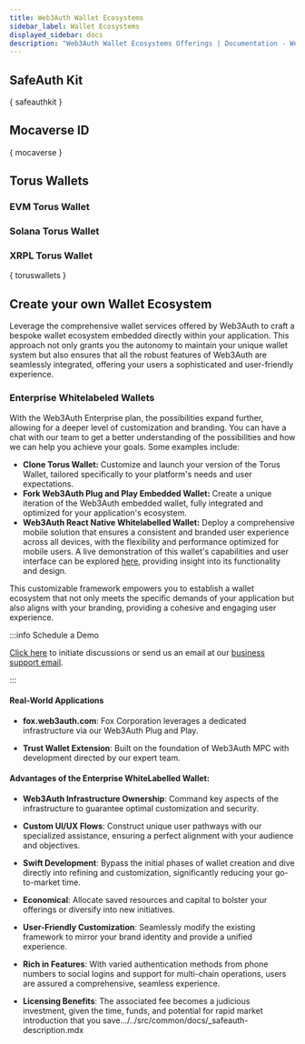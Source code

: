 ```yaml
---
title: Web3Auth Wallet Ecosystems
sidebar_label: Wallet Ecosystems
displayed_sidebar: docs
description: "Web3Auth Wallet Ecosystems Offerings | Documentation - Web3Auth"
---
```



<WalletEcosystemsDescription />

## SafeAuth Kit

<SafeAuthDescription />

{ safeauthkit }

## Mocaverse ID

<MocaverseDescription />

{ mocaverse }

## Torus Wallets

### EVM Torus Wallet

<TorusWalletDescription />

### Solana Torus Wallet

<SolanaTorusWalletDescription />

### XRPL Torus Wallet

<XrplTorusWalletDescription />

{ toruswallets }

## Create your own Wallet Ecosystem

Leverage the comprehensive wallet services offered by Web3Auth to craft a bespoke wallet ecosystem embedded directly within your application. This
approach not only grants you the autonomy to maintain your unique wallet system but also ensures that all the robust features of Web3Auth are
seamlessly integrated, offering your users a sophisticated and user-friendly experience.

### Enterprise Whitelabeled Wallets

With the Web3Auth Enterprise plan, the possibilities expand further, allowing for a deeper level of customization and branding. You can have a chat
with our team to get a better understanding of the possibilities and how we can help you achieve your goals. Some examples include:

- **Clone Torus Wallet:** Customize and launch your version of the Torus Wallet, tailored specifically to your platform's needs and user expectations.
- **Fork Web3Auth Plug and Play Embedded Wallet:** Create a unique iteration of the Web3Auth embedded wallet, fully integrated and optimized for your
  application's ecosystem.
- **Web3Auth React Native Whitelabelled Wallet:** Deploy a comprehensive mobile solution that ensures a consistent and branded user experience across
  all devices, with the flexibility and performance optimized for mobile users. A live demonstration of this wallet's capabilities and user interface
  can be explored [here](https://www.youtube.com/watch?v=Si8R2IVZHhM), providing insight into its functionality and design.

This customizable framework empowers you to establish a wallet ecosystem that not only meets the specific demands of your application but also aligns
with your branding, providing a cohesive and engaging user experience.

:::info Schedule a Demo

[Click here](https://calendly.com/web3auth/meeting-with-web3auth) to initiate discussions or send us an email at our
[business support email](mailto:support@web3auth.io).

:::

#### Real-World Applications

- **fox.web3auth.com**: Fox Corporation leverages a dedicated infrastructure via our Web3Auth Plug and Play.

- **Trust Wallet Extension**: Built on the foundation of Web3Auth MPC with development directed by our expert team.

#### Advantages of the Enterprise WhiteLabelled Wallet:

- **Web3Auth Infrastructure Ownership**: Command key aspects of the infrastructure to guarantee optimal customization and security.

- **Custom UI/UX Flows**: Construct unique user pathways with our specialized assistance, ensuring a perfect alignment with your audience and
  objectives.

- **Swift Development**: Bypass the initial phases of wallet creation and dive directly into refining and customization, significantly reducing your
  go-to-market time.

- **Economical**: Allocate saved resources and capital to bolster your offerings or diversify into new initiatives.

- **User-Friendly Customization**: Seamlessly modify the existing framework to mirror your brand identity and provide a unified experience.

- **Rich in Features**: With varied authentication methods from phone numbers to social logins and support for multi-chain operations, users are
  assured a comprehensive, seamless experience.

- **Licensing Benefits**: The associated fee becomes a judicious investment, given the time, funds, and potential for rapid market introduction that
  you save.../../src/common/docs/\_safeauth-description.mdx
